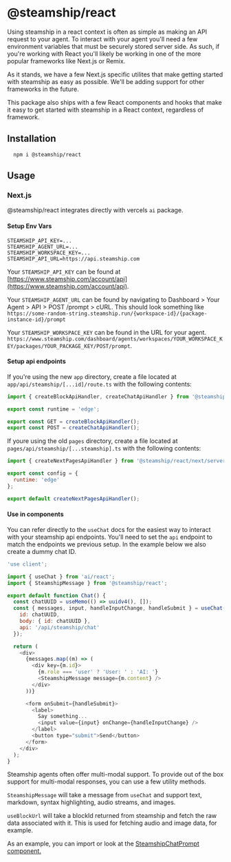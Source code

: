 # @steamship/react

Using steamship in a react context is often as simple as making an API request to your agent. To interact with your agent you'll need a few environment variables that must be securely stored server side. As such, if you're working with React you'll likely be working in one of the more popular frameworks like Next.js or Remix.

As it stands, we have a few Next.js specific utilites that make getting started with steamship as easy as possible. We'll be adding support for other frameworks in the future.

This package also ships with a few React components and hooks that make it easy to get started with steamship in a React context, regardless of framework.

## Installation

```
  npm i @steamship/react
```

## Usage

### Next.js

@steamship/react integrates directly with vercels `ai` package.

#### Setup Env Vars

```
STEAMSHIP_API_KEY=...
STEAMSHIP_AGENT_URL=...
STEAMSHIP_WORKSPACE_KEY=...
STEAMSHIP_API_URL=https://api.steamship.com
```

Your `STEAMSHIP_API_KEY` can be found at [https://www.steamship.com/account/api](https://www.steamship.com/account/api).

Your `STEAMSHIP_AGENT_URL` can be found by navigating to Dashboard > Your Agent > API > POST /prompt > cURL. This should look something like `https://some-random-string.steamship.run/{workspace-id}/{package-instance-id}/prompt`

Your `STEAMSHIP_WORKSPACE_KEY` can be found in the URL for your agent. `https://www.steamship.com/dashboard/agents/workspaces/YOUR_WORKSPACE_KEY/packages/YOUR_PACKAGE_KEY/POST/prompt`.

#### Setup api endpoints

If you're using the new `app` directory, create a file located at `app/api/steamship/[...id]/route.ts` with the following contents:

```javascript
import { createBlockApiHandler, createChatApiHandler } from '@steamship/react/next/server';

export const runtime = 'edge';

export const GET = createBlockApiHandler();
export const POST = createChatApiHandler();
```

If youre using the old `pages` directory, create a file located at `pages/api/steamship/[...steamship].ts` with the following contents:

```javascript
import { createNextPagesApiHandler } from '@steamship/react/next/server';

export const config = {
  runtime: 'edge'
};

export default createNextPagesApiHandler();
```

#### Use in components

You can refer directly to the `useChat` docs for the easiest way to interact with your steamship api endpoints. You'll need to set the `api` endpoint to match the endpoints we previous setup. In the example below we also create a dummy chat ID.

```javascript
'use client';

import { useChat } from 'ai/react';
import { SteamshipMessage } from '@steamship/react';

export default function Chat() {
  const chatUUID = useMemo(() => uuidv4(), []);
  const { messages, input, handleInputChange, handleSubmit } = useChat({
    id: chatUUID,
    body: { id: chatUUID },
    api: '/api/steamship/chat'
  });

  return (
    <div>
      {messages.map((m) => (
        <div key={m.id}>
          {m.role === 'user' ? 'User: ' : 'AI: '}
          <SteamshipMessage message={m.content} />
        </div>
      ))}

      <form onSubmit={handleSubmit}>
        <label>
          Say something...
          <input value={input} onChange={handleInputChange} />
        </label>
        <button type="submit">Send</button>
      </form>
    </div>
  );
}
```

Steamship agents often offer multi-modal support. To provide out of the box support for multi-modal responses, you can use a few utility methods.

`SteamshipMessage` will take a message from `useChat` and support text, markdown, syntax highlighting, audio streams, and images.

`useBlockUrl` will take a blockId returned from steamship and fetch the raw data associated with it. This is used for fetching audio and image data, for example.

As an example, you can import or look at the [SteamshipChatPrompt component.](https://github.com/steamship-core/steamship-frontend/blob/main/packages/react-components/src/next/components/steamship-chat-prompt.tsx)
